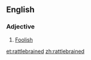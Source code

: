 ==English==
===Adjective===
{{en-adj}}
# [[foolish|Foolish]]

[[et:rattlebrained]]
[[zh:rattlebrained]]
